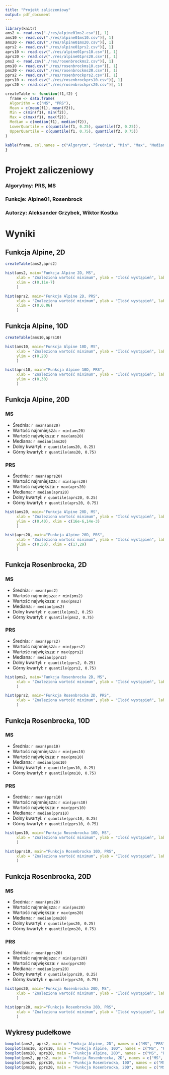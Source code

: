 ```yaml
---
title: "Projekt zaliczeniowy"
output: pdf_document
---
```


```r
library(knitr)
ams2 <- read.csv("./res/alpine01ms2.csv")[, 1]
ams10 <- read.csv("./res/alpine01ms10.csv")[, 1]
ams20 <- read.csv("./res/alpine01ms20.csv")[, 1]
aprs2 <- read.csv("./res/alpine01prs2.csv")[, 1]
aprs10 <- read.csv("./res/alpine01prs10.csv")[, 1]
aprs20 <- read.csv("./res/alpine01prs20.csv")[, 1]
pms2 <- read.csv("./res/rosenbrockms2.csv")[, 1]
pms10 <- read.csv("./res/rosenbrockms10.csv")[, 1]
pms20 <- read.csv("./res/rosenbrockms20.csv")[, 1]
pprs2 <- read.csv("./res/rosenbrockprs2.csv")[, 1]
pprs10 <- read.csv("./res/rosenbrockprs10.csv")[, 1]
pprs20 <- read.csv("./res/rosenbrockprs20.csv")[, 1]

createTable <- function(f1,f2) {
  frame <- data.frame(
  Algorithm = c("MS", "PRS"),
  Mean = c(mean(f1), mean(f2)),
  Min = c(min(f1), min(f2)),
  Max = c(max(f1), max(f2)),
  Median = c(median(f1), median(f2)),
  LowerQuartile = c(quantile(f1, 0.25), quantile(f2, 0.25)),
  UpperQuartile = c(quantile(f1, 0.75), quantile(f2, 0.75))
)

kable(frame, col.names = c("Algorytm", "Średnia", "Min", "Max", "Mediana", "Dolny kwartyl", "Górny kwartyl"))
}

```

# Projekt zaliczeniowy
### Algorytmy: PRS, MS
### Funkcje: Alpine01, Rosenbrock
### Autorzy: Aleksander Grzybek, Wiktor Kostka

# Wyniki

## Funkcja Alpine, 2D
```r
createTable(ams2,aprs2)
```

```r
hist(ams2, main="Funkcja Alpine 2D, MS", 
     xlab = "Znaleziona wartość minimum", ylab = "Ilość wystąpień", labels = TRUE,
     xlim = c(0,11e-7)
     )
```

```r
hist(aprs2, main="Funkcja Alpine 2D, PRS", 
     xlab = "Znaleziona wartość minimum", ylab = "Ilość wystąpień", labels = TRUE,
     xlim = c(0,0.06)
     )
```

## Funkcja Alpine, 10D
```r
createTable(ams10,aprs10)
```


```r
hist(ams10, main="Funkcja Alpine 10D, MS", 
     xlab = "Znaleziona wartość minimum", ylab = "Ilość wystąpień", labels = TRUE,
     ylim = c(0,20)
     )
```

```r
hist(aprs10, main="Funkcja Alpine 10D, PRS", 
     xlab = "Znaleziona wartość minimum", ylab = "Ilość wystąpień", labels = TRUE,
     ylim = c(0,30)
     )
```

## Funkcja Alpine, 20D
### MS
* Średnia: `r mean(ams20)`
* Wartość najmniejsza: `r min(ams20)`
* Wartość największa: `r max(ams20)`
* Mediana: `r median(ams20)`
* Dolny kwartyl: `r quantile(ams20, 0.25)`
* Górny kwartyl: `r quantile(ams20, 0.75)`

### PRS
* Średnia: `r mean(aprs20)`
* Wartość najmniejsza: `r min(aprs20)`
* Wartość największa: `r max(aprs20)`
* Mediana: `r median(aprs20)`
* Dolny kwartyl: `r quantile(aprs20, 0.25)`
* Górny kwartyl: `r quantile(aprs20, 0.75)`

```r
hist(ams20, main="Funkcja Alpine 20D, MS", 
     xlab = "Znaleziona wartość minimum", ylab = "Ilość wystąpień", labels = TRUE,
     ylim = c(0,40), xlim = c(16e-6,14e-3)
     )
```

```r
hist(aprs20, main="Funkcja Alpine 20D, PRS", 
     xlab = "Znaleziona wartość minimum", ylab = "Ilość wystąpień", labels = TRUE,
     ylim = c(0,50), xlim = c(17,29)
     )
```

## Funkcja Rosenbrocka, 2D
### MS
* Średnia: `r mean(pms2)`
* Wartość najmniejsza: `r min(pms2)`
* Wartość największa: `r max(pms2)`
* Mediana: `r median(pms2)`
* Dolny kwartyl: `r quantile(pms2, 0.25)`
* Górny kwartyl: `r quantile(pms2, 0.75)`

### PRS
* Średnia: `r mean(pprs2)`
* Wartość najmniejsza: `r min(pprs2)`
* Wartość największa: `r max(pprs2)`
* Mediana: `r median(pprs2)`
* Dolny kwartyl: `r quantile(pprs2, 0.25)`
* Górny kwartyl: `r quantile(pprs2, 0.75)`

```r
hist(pms2, main="Funkcja Rosenbrocka 2D, MS", 
     xlab = "Znaleziona wartość minimum", ylab = "Ilość wystąpień", labels = TRUE
     )
```

```r
hist(pprs2, main="Funkcja Rosenbrocka 2D, PRS", 
     xlab = "Znaleziona wartość minimum", ylab = "Ilość wystąpień", labels = TRUE
     )
```

## Funkcja Rosenbrocka, 10D
### MS
* Średnia: `r mean(pms10)`
* Wartość najmniejsza: `r min(pms10)`
* Wartość największa: `r max(pms10)`
* Mediana: `r median(pms10)`
* Dolny kwartyl: `r quantile(pms10, 0.25)`
* Górny kwartyl: `r quantile(pms10, 0.75)`

### PRS
* Średnia: `r mean(pprs10)`
* Wartość najmniejsza: `r min(pprs10)`
* Wartość największa: `r max(pprs10)`
* Mediana: `r median(pprs10)`
* Dolny kwartyl: `r quantile(pprs10, 0.25)`
* Górny kwartyl: `r quantile(pprs10, 0.75)`

```r
hist(pms10, main="Funkcja Rosenbrocka 10D, MS", 
     xlab = "Znaleziona wartość minimum", ylab = "Ilość wystąpień", labels = TRUE,
     )
```

```r
hist(pprs10, main="Funkcja Rosenbrocka 10D, PRS", 
     xlab = "Znaleziona wartość minimum", ylab = "Ilość wystąpień", labels = TRUE,
     )
```

## Funkcja Rosenbrocka, 20D
### MS
* Średnia: `r mean(pms20)`
* Wartość najmniejsza: `r min(pms20)`
* Wartość największa: `r max(pms20)`
* Mediana: `r median(pms20)`
* Dolny kwartyl: `r quantile(pms20, 0.25)`
* Górny kwartyl: `r quantile(pms20, 0.75)`

### PRS
* Średnia: `r mean(pprs20)`
* Wartość najmniejsza: `r min(pprs20)`
* Wartość największa: `r max(pprs20)`
* Mediana: `r median(pprs20)`
* Dolny kwartyl: `r quantile(pprs20, 0.25)`
* Górny kwartyl: `r quantile(pprs20, 0.75)`

```r
hist(pms20, main="Funkcja Rosenbrocka 20D, MS", 
     xlab = "Znaleziona wartość minimum", ylab = "Ilość wystąpień", labels = TRUE,
     )
```

```r
hist(pprs20, main="Funkcja Rosenbrocka 20D, PRS", 
     xlab = "Znaleziona wartość minimum", ylab = "Ilość wystąpień", labels = TRUE,
     )
```

## Wykresy pudełkowe

```r
boxplot(ams2, aprs2, main = "Funkcja Alpine, 2D", names = c("MS", "PRS"), ylab = "Wartość")
boxplot(ams10, aprs10, main = "Funkcja Alpine, 10D", names = c("MS", "PRS"), ylab = "Wartość")
boxplot(ams20, aprs20, main = "Funkcja Alpine, 20D", names = c("MS", "PRS"), ylab = "Wartość")
boxplot(pms2, pprs2, main = "Funkcja Rosenbrocka, 2D", names = c("MS", "PRS"), ylab = "Wartość")
boxplot(pms10, pprs10, main = "Funkcja Rosenbrocka, 10D", names = c("MS", "PRS"), ylab = "Wartość")
boxplot(pms20, pprs20, main = "Funkcja Rosenbrocka, 20D", names = c("MS", "PRS"), ylab = "Wartość")
```